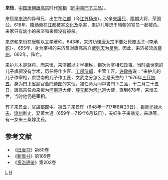 '''來恆'''{{BD|7世纪||678年|11月18日|catIdx=L}}，[[中国|中国]][[唐朝|唐朝]][[唐高宗|唐高宗]]时代[[宰相|宰相]]（[[同中書門下三品|同中書門下三品]]）。

來恆是[[来济|来济]]的异母兄，出生在[[江都|江都]]（今[[江苏|江苏]][[扬州|扬州]]）。父亲[[來護兒|來護兒]]，[[隋朝|隋朝]]大将、荣国公。618年，[[隋炀帝|隋炀帝]]在[[江都|江都]]被[[宇文化及|宇文化及]]杀害，来护儿等忠于隋朝的官员一起被杀。来家只有幼小的来济和来恒没有被杀。

来济和来恒在唐朝以[[文学|文学]]著称。643年，来济劝谏[[唐太宗|唐太宗]]不要处死废[[太子|太子]]-{[[李承乾|李承乾]]}-，655年，身为宰相的来济反对唐高宗立[[武则天|武则天]]为[[皇后|皇后]]。因此，来济被流放[[庭州|庭州]]，662年，阵亡。

来护儿本是骁将，而来恒、来济都以才学相称，相次为宰相知政事。当时[[虞世南|虞世南]]的儿子虞昶没有学术，历任将作少匠、[[工部侍郎|工部侍郎]]，主管工匠。[[许敬宗|许敬宗]]说：“来护儿的儿子作宰相，虞世南的儿子作工匠，文武之分怎么会是天生的？”676年[[三月初五|三月初五]]，身为[[門下省|門下省]]副官[[黃門侍郎|黃門侍郎]]的来恒，被任命为同中書門下三品，十二月二十五日，唐高宗任命来恒为[[河南道|河南道]]大使，[[薛元超|薛元超]]为[[河北道|河北道]]大使，直到678年，来恒去世，当时他仍是宰相。

有子来景业，官虞部郎中。第五子来景晖（648年—717年8月20日），[[银青光禄大夫|银青光禄大夫]]、[[饶州|饶州]]刺史，娶萧大通（659年—719年6月12日），夫妇生子来翁宠、来瑶等，有一女来三桑嫁沈氏。

==参考文献==
*《[[旧唐书|旧唐书]]》第80卷
*《[[新唐书|新唐书]]》第105卷
*《[[资治通鉴|资治通鉴]]》第202卷
[[Category:唐朝宰相|L]]
[[Category:來姓|H]]
